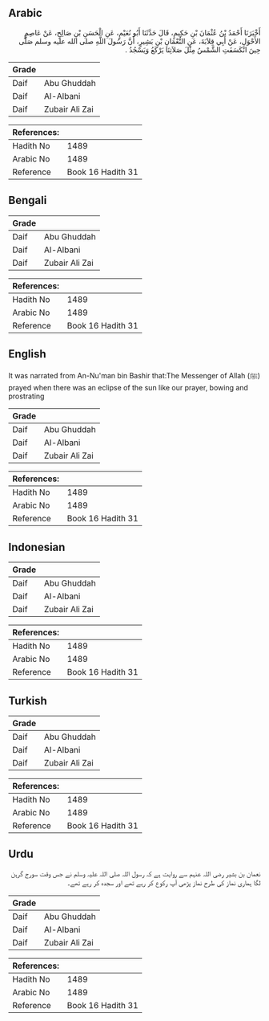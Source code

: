 ## Arabic


<div dir="rtl" lang="ar" style={{fontSize:'larger',backgroundColor:'#f8f9fa',padding:20}}>
أَخْبَرَنَا أَحْمَدُ بْنُ عُثْمَانَ بْنِ حَكِيمٍ، قَالَ حَدَّثَنَا أَبُو نُعَيْمٍ، عَنِ الْحَسَنِ بْنِ صَالِحٍ، عَنْ عَاصِمٍ الأَحْوَلِ، عَنْ أَبِي قِلاَبَةَ، عَنِ النُّعْمَانِ بْنِ بَشِيرٍ، أَنَّ رَسُولَ اللَّهِ صلى الله عليه وسلم صَلَّى حِينَ انْكَسَفَتِ الشَّمْسُ مِثْلَ صَلاَتِنَا يَرْكَعُ وَيَسْجُدُ ‏.‏
</div>
<div style={{backgroundColor:'#f8f9fa',padding:20, marginBottom: 10}}><table> <thead> <tr> <th>Grade</th> <th></th> </tr> </thead> <tbody> <tr><td>Daif</td><td>Abu Ghuddah</td></tr><tr><td>Daif</td><td>Al-Albani</td></tr><tr><td>Daif</td><td>Zubair Ali Zai</td></tr></tbody></table><table> <thead> <tr> <th>References:</th> <th></th> </tr> </thead> <tbody><tr><td>Hadith No</td><td>1489</td></tr><tr><td>Arabic No</td><td>1489</td></tr><tr><td>Reference</td><td>Book 16 Hadith 31</td></tr></tbody></table></div>

## Bengali


<div dir="ltr" lang="bn" style={{fontSize:'larger',backgroundColor:'#f8f9fa',padding:20}}>

</div>
<div style={{backgroundColor:'#f8f9fa',padding:20, marginBottom: 10}}><table> <thead> <tr> <th>Grade</th> <th></th> </tr> </thead> <tbody> <tr><td>Daif</td><td>Abu Ghuddah</td></tr><tr><td>Daif</td><td>Al-Albani</td></tr><tr><td>Daif</td><td>Zubair Ali Zai</td></tr></tbody></table><table> <thead> <tr> <th>References:</th> <th></th> </tr> </thead> <tbody><tr><td>Hadith No</td><td>1489</td></tr><tr><td>Arabic No</td><td>1489</td></tr><tr><td>Reference</td><td>Book 16 Hadith 31</td></tr></tbody></table></div>

## English


<div dir="ltr" lang="en" style={{fontSize:'larger',backgroundColor:'#f8f9fa',padding:20}}>
It was narrated from An-Nu'man bin Bashir that:The Messenger of Allah (ﷺ) prayed when there was an eclipse of the sun like our prayer, bowing and prostrating
</div>
<div style={{backgroundColor:'#f8f9fa',padding:20, marginBottom: 10}}><table> <thead> <tr> <th>Grade</th> <th></th> </tr> </thead> <tbody> <tr><td>Daif</td><td>Abu Ghuddah</td></tr><tr><td>Daif</td><td>Al-Albani</td></tr><tr><td>Daif</td><td>Zubair Ali Zai</td></tr></tbody></table><table> <thead> <tr> <th>References:</th> <th></th> </tr> </thead> <tbody><tr><td>Hadith No</td><td>1489</td></tr><tr><td>Arabic No</td><td>1489</td></tr><tr><td>Reference</td><td>Book 16 Hadith 31</td></tr></tbody></table></div>

## Indonesian


<div dir="ltr" lang="id" style={{fontSize:'larger',backgroundColor:'#f8f9fa',padding:20}}>

</div>
<div style={{backgroundColor:'#f8f9fa',padding:20, marginBottom: 10}}><table> <thead> <tr> <th>Grade</th> <th></th> </tr> </thead> <tbody> <tr><td>Daif</td><td>Abu Ghuddah</td></tr><tr><td>Daif</td><td>Al-Albani</td></tr><tr><td>Daif</td><td>Zubair Ali Zai</td></tr></tbody></table><table> <thead> <tr> <th>References:</th> <th></th> </tr> </thead> <tbody><tr><td>Hadith No</td><td>1489</td></tr><tr><td>Arabic No</td><td>1489</td></tr><tr><td>Reference</td><td>Book 16 Hadith 31</td></tr></tbody></table></div>

## Turkish


<div dir="ltr" lang="tr" style={{fontSize:'larger',backgroundColor:'#f8f9fa',padding:20}}>

</div>
<div style={{backgroundColor:'#f8f9fa',padding:20, marginBottom: 10}}><table> <thead> <tr> <th>Grade</th> <th></th> </tr> </thead> <tbody> <tr><td>Daif</td><td>Abu Ghuddah</td></tr><tr><td>Daif</td><td>Al-Albani</td></tr><tr><td>Daif</td><td>Zubair Ali Zai</td></tr></tbody></table><table> <thead> <tr> <th>References:</th> <th></th> </tr> </thead> <tbody><tr><td>Hadith No</td><td>1489</td></tr><tr><td>Arabic No</td><td>1489</td></tr><tr><td>Reference</td><td>Book 16 Hadith 31</td></tr></tbody></table></div>

## Urdu


<div dir="rtl" lang="ur" style={{fontSize:'larger',backgroundColor:'#f8f9fa',padding:20}}>
نعمان بن بشیر رضی اللہ عنہم سے روایت ہے کہ رسول اللہ صلی اللہ علیہ وسلم نے جس وقت سورج گرہن لگا ہماری نماز کی طرح نماز پڑھی آپ رکوع کر رہے تھے اور سجدہ کر رہے تھے۔
</div>
<div style={{backgroundColor:'#f8f9fa',padding:20, marginBottom: 10}}><table> <thead> <tr> <th>Grade</th> <th></th> </tr> </thead> <tbody> <tr><td>Daif</td><td>Abu Ghuddah</td></tr><tr><td>Daif</td><td>Al-Albani</td></tr><tr><td>Daif</td><td>Zubair Ali Zai</td></tr></tbody></table><table> <thead> <tr> <th>References:</th> <th></th> </tr> </thead> <tbody><tr><td>Hadith No</td><td>1489</td></tr><tr><td>Arabic No</td><td>1489</td></tr><tr><td>Reference</td><td>Book 16 Hadith 31</td></tr></tbody></table></div>